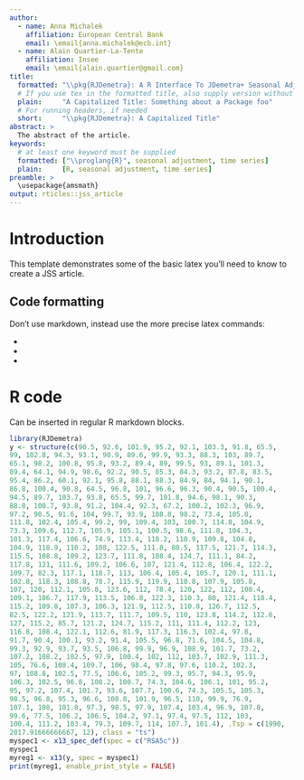 ```yaml
---
author:
  - name: Anna Michalek
    affiliation: European Central Bank
    email: \email{anna.michalek@ecb.int}
  - name: Alain Quartier-La-Tente
    affiliation: Insee
    email: \email{alain.quartier@gmail.com}
title:
  formatted: "\\pkg{RJDemetra}: A R Interface To JDemetra+ Seasonal Adjustment Software"
  # If you use tex in the formatted title, also supply version without
  plain:     "A Capitalized Title: Something about a Package foo"
  # For running headers, if needed
  short:     "\\pkg{RJDemetra}: A Capitalized Title"
abstract: >
  The abstract of the article.
keywords:
  # at least one keyword must be supplied
  formatted: ["\\proglang{R}", seasonal adjustment, time series]
  plain:     [R, seasonal adjustment, time series]
preamble: >
  \usepackage{amsmath}
output: rticles::jss_article
---
```


# Introduction

This template demonstrates some of the basic latex you'll need to know to create a JSS article.

## Code formatting

Don't use markdown, instead use the more precise latex commands:

* \proglang{Java}
* \pkg{plyr}
* \code{print("abc")}

# R code

Can be inserted in regular R markdown blocks.

```r
library(RJDemetra)
y <- structure(c(90.5, 92.6, 101.9, 95.2, 92.1, 103.3, 91.8, 65.5, 
99, 102.8, 94.3, 93.1, 90.9, 89.6, 99.9, 93.3, 88.3, 103, 89.7, 
65.1, 98.2, 100.8, 95.8, 93.2, 89.4, 89, 99.5, 93, 89.1, 101.3, 
89.4, 64.1, 94.9, 98.6, 92.2, 90.5, 85.3, 84.3, 93.2, 87.8, 83.5, 
95.4, 86.2, 60.1, 92.1, 95.8, 88.1, 88.3, 84.9, 84, 94.1, 90.1, 
86.8, 100.4, 90.8, 64.5, 96.8, 101, 96.6, 96.3, 90.4, 90.5, 100.4, 
94.5, 89.7, 103.7, 93.8, 65.5, 99.7, 101.8, 94.6, 98.1, 90.3, 
88.8, 100.7, 93.8, 91.2, 104.4, 92.3, 67.2, 100.2, 102.3, 96.9, 
97.2, 90.5, 91.6, 104, 99.7, 93.9, 108.8, 98.2, 73.4, 105.8, 
111.8, 102.4, 105.4, 99.2, 99, 109.4, 103, 100.7, 114.8, 104.9, 
73.3, 109.6, 112.7, 105.9, 105.1, 100.5, 98.6, 111.8, 104.3, 
101.3, 117.4, 106.6, 74.9, 113.4, 118.2, 110.9, 109.8, 104.8, 
104.9, 118.9, 110.2, 108, 122.5, 111.8, 80.5, 117.5, 121.7, 114.3, 
115.5, 108.8, 109.2, 123.7, 111.8, 108.4, 124.7, 111.1, 84.2, 
117.8, 121, 111.6, 109.2, 106.6, 107, 121.4, 112.8, 106.4, 122.2, 
109.7, 82.3, 117.1, 118.7, 113, 106.4, 105.4, 105.7, 120.1, 111.1, 
102.8, 118.3, 108.8, 78.7, 115.9, 119.9, 110.8, 107.9, 105.8, 
107, 120, 112.1, 105.8, 123.6, 112, 78.4, 120, 122, 112, 108.4, 
109.1, 106.7, 117.9, 113.5, 106.8, 122.3, 110.3, 80, 121.4, 118.4, 
115.2, 109.8, 107.3, 106.3, 121.9, 112.5, 110.8, 126.7, 112.5, 
82.5, 122.2, 121.9, 113.7, 111.7, 109.5, 110, 123.8, 114.2, 112.6, 
127, 115.2, 85.7, 121.2, 124.7, 115.2, 111, 111.4, 112.2, 123, 
116.8, 108.4, 122.1, 112.6, 81.9, 117.3, 116.3, 102.4, 97.8, 
91.7, 90.4, 100.1, 93.2, 91.4, 105.5, 96.8, 71.6, 104.5, 104.8, 
99.3, 92.9, 93.7, 93.5, 106.8, 99.9, 96.9, 108.9, 101.7, 73.2, 
107.2, 108.2, 102.5, 97.9, 100.4, 102, 112, 103.7, 102.9, 111.3, 
105, 76.6, 108.4, 109.7, 106, 98.4, 97.8, 97.6, 110.2, 102.3, 
97, 108.8, 102.5, 77.5, 106.6, 105.2, 99.3, 95.7, 94.3, 95.9, 
106.3, 102.5, 96.8, 108.2, 100.7, 74.3, 104.6, 106.1, 101, 95.2, 
95, 97.2, 107.4, 101.7, 93.6, 107.7, 100.6, 74.3, 105.5, 105.3, 
98.5, 96.8, 95.3, 96.6, 108.8, 101.9, 96.5, 110, 99.9, 76.9, 
107.1, 108, 101.8, 97.3, 98.5, 97.9, 107.4, 103.4, 96.9, 107.8, 
99.6, 77.5, 106.2, 106.5, 104.2, 97.1, 97.4, 97.5, 112, 103, 
100.4, 111.2, 103.4, 79.3, 109.7, 114, 107.7, 101.4), .Tsp = c(1990, 
2017.91666666667, 12), class = "ts")
myspec1 <- x13_spec_def(spec = c("RSA5c"))
myspec1
myreg1 <- x13(y, spec = myspec1)
print(myreg1, enable_print_style = FALSE)
```

